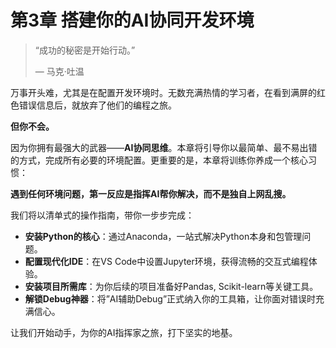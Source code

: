 # 第3章 搭建你的AI协同开发环境 {#sec-environment}

> "成功的秘密是开始行动。"
>
> --- 马克·吐温

万事开头难，尤其是在配置开发环境时。无数充满热情的学习者，在看到满屏的红色错误信息后，就放弃了他们的编程之旅。

**但你不会。**

因为你拥有最强大的武器——**AI协同思维**。本章将引导你以最简单、最不易出错的方式，完成所有必要的环境配置。更重要的是，本章将训练你养成一个核心习惯：

**遇到任何环境问题，第一反应是指挥AI帮你解决，而不是独自上网乱搜。**

我们将以清单式的操作指南，带你一步步完成：

*   **安装Python的核心**：通过Anaconda，一站式解决Python本身和包管理问题。
*   **配置现代化IDE**：在VS Code中设置Jupyter环境，获得流畅的交互式编程体验。
*   **安装项目所需库**：为你后续的项目准备好Pandas, Scikit-learn等关键工具。
*   **解锁Debug神器**：将"AI辅助Debug"正式纳入你的工具箱，让你面对错误时充满信心。

让我们开始动手，为你的AI指挥家之旅，打下坚实的地基。 